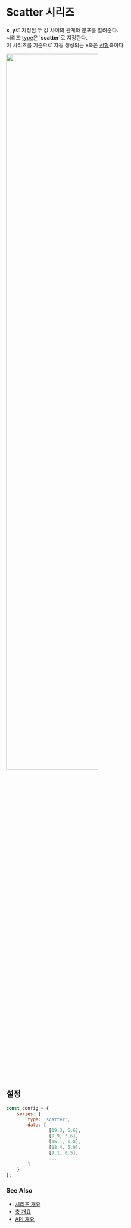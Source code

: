 # Scatter 시리즈

**x**, **y**로 지정된 두 값 사이의 관계와 분포를 알려준다.<br/>
시리즈 [type](/config/config/series#type)은 '**scatter**'로 지정한다.<br/>
이 시리즈를 기준으로 자동 생성되는 x축은 [선형](/config/config/xAxis/linear)축이다.

<img src="/images/guide/series/scatter-01.png" width="70%" class="border-img"/>

## 설정

```js
const config = {
    series: {
        type: 'scatter',
        data: [
                [19.3, 6.6],
                [9.9, 3.6],
                [16.1, 1.8],
                [18.4, 5.9],
                [9.1, 0.5],
                ...
        ]
    }
};
```

### See Also

- [시리즈 개요](/guide/series)
- [축 개요](/guide/axes)
- [API 개요](/docs)